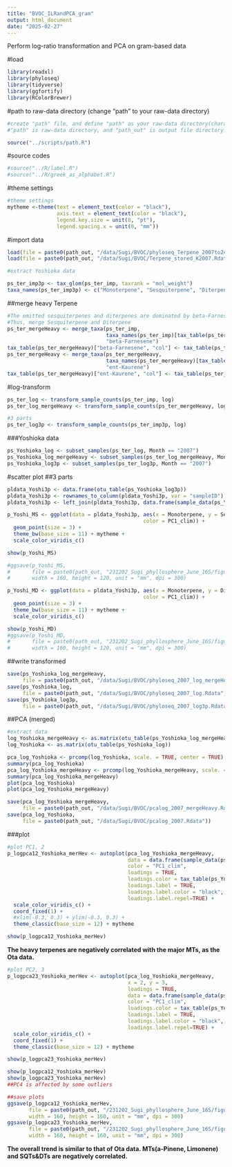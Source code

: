 ```yaml
---
title: "BVOC_ILRandPCA_gram"
output: html_document
date: "2025-02-27"
---
```


Perform log-ratio transformation and PCA on gram-based data

#load

```r
library(readxl)
library(phyloseq)
library(tidyverse)
library(ggfortify)
library(RColorBrewer)
```

#path to raw-data directory (change "path" to your raw-data directory)

```r
#create "path" file, and define "path" as your raw-data directory(character vector) in the file
#"path" is raw-data directory, and "path_out" is output file directory

source("../scripts/path.R")
```

#source codes

```r
#source("../R/label.R")
#source("../R/greek_as_alphabet.R")
```

#theme settings

```r
#theme settings
mytheme <-theme(text = element_text(color = "black"), 
                axis.text = element_text(color = "black"), 
                legend.key.size = unit(8, "pt"), 
                legend.spacing.x = unit(0, "mm"))
```

#import data

```r
load(file = paste0(path_out, "/data/Sugi/BVOC/phyloseq_Terpene_2007to2408_imp.Rdata"))
load(file = paste0(path_out, "/data/Sugi/BVOC/Terpene_stored_K2007.Rdata"))

#extract Yoshioka data

ps_ter_imp3p <- tax_glom(ps_ter_imp, taxrank = "mol_weight")
taxa_names(ps_ter_imp3p) <- c("Monoterpene", "Sesquiterpene", "Diterpene")
```

##merge heavy Terpene

```r
#The emitted sesquiterpenes and diterpenes are dominated by beta-Farnesene and ent-Kaurene
#Thus, merge Sesquiterpene and Diterpene
ps_ter_mergeHeavy <- merge_taxa(ps_ter_imp,
                                taxa_names(ps_ter_imp)[tax_table(ps_ter_imp)[, "mol_weight"] == "Sesqui"],
                                "beta-Farnesene")
tax_table(ps_ter_mergeHeavy)["beta-Farnesene", "col"] <- tax_table(ps_ter_imp)["beta-Farnesene", "col"]
ps_ter_mergeHeavy <- merge_taxa(ps_ter_mergeHeavy,
                                taxa_names(ps_ter_mergeHeavy)[tax_table(ps_ter_mergeHeavy)[, "mol_weight"] == "Di"],
                                "ent-Kaurene")
tax_table(ps_ter_mergeHeavy)["ent-Kaurene", "col"] <- tax_table(ps_ter_imp)["ent-Kaurene", "col"]
```

#log-transform

```r
ps_ter_log <- transform_sample_counts(ps_ter_imp, log)
ps_ter_log_mergeHeavy <- transform_sample_counts(ps_ter_mergeHeavy, log)

#3 parts
ps_ter_log3p <- transform_sample_counts(ps_ter_imp3p, log)
```

###Yoshioka data

```r
ps_Yoshioka_log <- subset_samples(ps_ter_log, Month == "2007")
ps_Yoshioka_log_mergeHeavy <- subset_samples(ps_ter_log_mergeHeavy, Month == "2007")
ps_Yoshioka_log3p <- subset_samples(ps_ter_log3p, Month == "2007")
```

#scatter plot
##3 parts

```r
pldata_Yoshi3p <- data.frame(otu_table(ps_Yoshioka_log3p))
pldata_Yoshi3p <- rownames_to_column(pldata_Yoshi3p, var = "sampleID")
pldata_Yoshi3p <- left_join(pldata_Yoshi3p, data.frame(sample_data(ps_Yoshioka_log3p)), by = "sampleID")

p_Yoshi_MS <- ggplot(data = pldata_Yoshi3p, aes(x = Monoterpene, y = Sesquiterpene, 
                                            color = PC1_clim)) + 
  geom_point(size = 3) +
  theme_bw(base_size = 11) + mytheme +
  scale_color_viridis_c()

show(p_Yoshi_MS)

#ggsave(p_Yoshi_MS, 
#       file = paste0(path_out, "231202_Sugi_phyllosphere_June_16S/figures/BVOC/BVOC_log_2007_MS.pdf"), 
#       width = 160, height = 120, unit = "mm", dpi = 300)
```

```r
p_Yoshi_MD <- ggplot(data = pldata_Yoshi3p, aes(x = Monoterpene, y = Diterpene, 
                                            color = PC1_clim)) + 
  geom_point(size = 3) +
  theme_bw(base_size = 11) + mytheme +
  scale_color_viridis_c()

show(p_Yoshi_MD)
#ggsave(p_Yoshi_MD, 
#       file = paste0(path_out, "231202_Sugi_phyllosphere_June_16S/figures/BVOC/BVOC_log_2007_MD.pdf"), 
#       width = 160, height = 120, unit = "mm", dpi = 300)
```

##write transformed

```r
save(ps_Yoshioka_log_mergeHeavy, 
     file = paste0(path_out, "/data/Sugi/BVOC/phyloseq_2007_log_mergeHeavy.Rdata"))
save(ps_Yoshioka_log, 
     file = paste0(path_out, "/data/Sugi/BVOC/phyloseq_2007_log.Rdata"))
save(ps_Yoshioka_log3p, 
     file = paste0(path_out, "/data/Sugi/BVOC/phyloseq_2007_log3p.Rdata"))
```

##PCA (merged)

```r
#extract data
log_Yoshioka_mergeHeavy <- as.matrix(otu_table(ps_Yoshioka_log_mergeHeavy))
log_Yoshioka <- as.matrix(otu_table(ps_Yoshioka_log))
```

```r
pca_log_Yoshioka <- prcomp(log_Yoshioka, scale. = TRUE, center = TRUE)
summary(pca_log_Yoshioka)
pca_log_Yoshioka_mergeHeavy <- prcomp(log_Yoshioka_mergeHeavy, scale. = TRUE, center = TRUE)
summary(pca_log_Yoshioka_mergeHeavy)
plot(pca_log_Yoshioka)
plot(pca_log_Yoshioka_mergeHeavy)

save(pca_log_Yoshioka_mergeHeavy, 
     file = paste0(path_out, "/data/Sugi/BVOC/pcalog_2007_mergeHeavy.Rdata"))
save(pca_log_Yoshioka, 
     file = paste0(path_out, "/data/Sugi/BVOC/pcalog_2007.Rdata"))
```

###plot

```r
#plot PC1, 2
p_logpca12_Yoshioka_merHev <- autoplot(pca_log_Yoshioka_mergeHeavy,
                                       data = data.frame(sample_data(ps_Yoshioka_log_mergeHeavy)),
                                       color = "PC1_clim",
                                       loadings = TRUE,
                                       loadings.color = tax_table(ps_Yoshioka_log_mergeHeavy)[, "col"],
                                       loadings.label = TRUE,
                                       loadings.label.color = "black",
                                       loadings.label.repel=TRUE) +
  scale_color_viridis_c() +
  coord_fixed(1) +
  #xlim(-0.3, 0.3) + ylim(-0.3, 0.3) +
  theme_classic(base_size = 12) + mytheme

show(p_logpca12_Yoshioka_merHev)
```


**The heavy terpenes are negatively correlated with the major MTs, as the Ota data.**

```r
#plot PC2, 3
p_logpca23_Yoshioka_merHev <- autoplot(pca_log_Yoshioka_mergeHeavy,
                                       x = 2, y = 3,
                                       loadings = TRUE,
                                       data = data.frame(sample_data(ps_Yoshioka_log_mergeHeavy)),
                                       color = "PC1_clim",
                                       loadings.color = tax_table(ps_Yoshioka_log_mergeHeavy)[, "col"],
                                       loadings.label = TRUE,
                                       loadings.label.color = "black",
                                       loadings.label.repel=TRUE) +
  scale_color_viridis_c() +
  coord_fixed(1) +
  theme_classic(base_size = 12) + mytheme

show(p_logpca23_Yoshioka_merHev)
```

```r
show(p_logpca12_Yoshioka_merHev)
show(p_logpca23_Yoshioka_merHev)
##PC4 is affected by some outliers

##save plots
ggsave(p_logpca12_Yoshioka_merHev, 
       file = paste0(path_out, "/231202_Sugi_phyllosphere_June_16S/figures/BVOC_logpca12_2007.pdf"), 
       width = 160, height = 160, unit = "mm", dpi = 300)
ggsave(p_logpca23_Yoshioka_merHev, 
       file = paste0(path_out, "/231202_Sugi_phyllosphere_June_16S/figures/BVOC_logpca23_2007.pdf"), 
       width = 160, height = 160, unit = "mm", dpi = 300)
```

**The overall trend is similar to that of Ota data. MTs(a-Pinene, Limonene) and SQTs&DTs are negatively correlated.**
